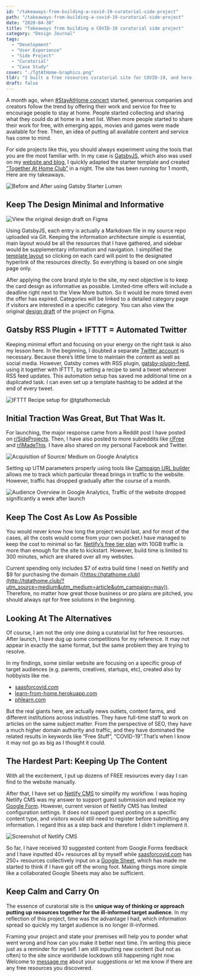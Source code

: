 ```yaml
---
id: "/takeaways-from-building-a-covid-19-curatorial-side-project"
path: "/takeaways-from-building-a-covid-19-curatorial-side-project"
date: "2020-04-30"
title: "Takeaways from building a COVID-19 curatorial side project"
category: "Design Journal"
tags:
  - "Development"
  - "User Experience"
  - "Side Project"
  - "Curatorial"
  - "Case Study"
cover: "./TgtAtHome-Graphics.png"
tldr: "I built a free resources curatorial site for COVID-19, and here are my lessons"
draft: false
---
```


A month ago, when [#StayAtHome concert](https://tgtathome.club/category/music/) started, generous companies and creators follow the trend by offering their work and service for free to encourage people to stay at home. People started collecting and sharing what they could do at home in a text list. When more people started to share their work for free, with emerging apps, movies and games were made available for free. Then, an idea of putting all available content and service has come to mind.

For side projects like this, you should always experiment using the tools that you are the most familiar with. In my case is [GatsbyJS](https://www.gatsbyjs.com/), which also was used on my [website and blog](/), I quickly adapted the starter template and created [“Together At Home Club”](http://tgtathome.club/?utm_source=medium&utm_medium=blog&utm_campaign=launch) in a night. The site has been running for 1 month, Here are my takeaways.

![Before and After using [Gatsby Starter Lumen](https://www.gatsbyjs.org/starters/alxshelepenok/gatsby-starter-lumen/)](./TgtAtHome-Behind-1.png)

## Keep The Design Minimal and Informative

![View the [original design draft on Figma](https://www.figma.com/file/bDL1o713kTHgopoXB0eA62/Together-At-Home?node-id=0%3A1)](./Desktop.jpg)

Using GatsbyJS, each entry is actually a Markdown file in my source repo uploaded via Git. Keeping the information architecture simple is essential, main layout would be all the resources that I have gathered, and sidebar would be supplementary information and navigation. I simplified the [template layout](https://www.gatsbyjs.org/starters/alxshelepenok/gatsby-starter-lumen/) so clicking on each card will point to the designated hyperlink of the resources directly. So everything is based on one single page only.

After applying the core brand style to the site, my next objective is to keep the card design as informative as possible. Limited-time offers will include a deadline right next to the View More button. So it would be more timed even the offer has expired. Categories will be linked to a detailed category page if visitors are interested in a specific category. You can also view the original [design draft](https://www.figma.com/file/bDL1o713kTHgopoXB0eA62/Together-At-Home?node-id=0%3A1) of the project on Figma.

## Gatsby RSS Plugin + IFTTT = Automated Twitter

Keeping minimal effort and focusing on your energy on the right task is also my lesson here. In the beginning, I doubted a separate [Twitter account](https://www.twitter.com/tgtathomeclub) is necessary. Because there’s little time to maintain the content as well as social media. However, Gatsby comes with RSS plugin, [gatsby-plugin-feed](https://www.gatsbyjs.org/packages/gatsby-plugin-feed/), using it together with IFTTT, by setting a recipe to send a tweet whenever RSS feed updates. This automation setup has saved me additional time on a duplicated task. I can even set up a template hashtag to be added at the end of every tweet.

![IFTTT Recipe setup for [@tgtathomeclub](https://www.twitter.com/tgtathomeclub)](./ifttt-twitter.png)

## Initial Traction Was Great, But That Was It.

For launching, the major response came from a Reddit post I have posted on [r/SideProjects](https://www.reddit.com/r/SideProject/comments/flqtaf/a_website_collects_all_free_online_courses_music/). Then, I have also posted to more subreddits like [r/Free ](https://www.reddit.com/r/FREE/comments/g8caiv/collection_of_free_services_apps_films_and_games/)and [r/IMadeThis](https://www.reddit.com/r/IMadeThis/comments/fnvynq/together_at_home_club_a_website_collects_all_free/). I have also shared on my personal Facebook and Twitter.

![Acquisition of Source/ Medium on Google Analytics](./ga-acquisition.png)

Setting up UTM parameters properly using tools like [Campaign URL builder ](https://ga-dev-tools.appspot.com/campaign-url-builder/)allows me to track which particular thread brings in traffic to the website. However, traffic has dropped gradually after the course of a month.

![Audience Overview in Google Analytics, Traffic of the website dropped significantly a week after launch](./ga-traffic.png)

## Keep The Cost As Low As Possible

You would never know how long the project would last, and for most of the cases, all the costs would come from your own pocket.I have managed to keep the cost to minimal so far. [Netlify’s free tier plan](https://www.netlify.com/pricing/) with 10GB traffic is more than enough for the site to kickstart. However, build time is limited to 300 minutes, which are shared over all my websites.

Current spending only includes $7 of extra build time I need on Netlify and $9 for purchasing the domain ([https://tgtathome.club](http://tgtathome.club/?utm_source=medium&utm_medium=article&utm_campaign=may)). Therefore, no matter how great those business or pro plans are pitched, you should always opt for free solutions in the beginning.

## Looking At The Alternatives

Of course, I am not the only one doing a curatorial list for free resources. After launch, I have dug up some competitions for my reference. It may not appear in exactly the same format, but the same problem they are trying to resolve.

In my findings, some similar website are focusing on a specific group of target audiences (e.g. parents, creatives, startups, etc), created also by hobbyists like me.

- [saasforcovid.com](https://saasforcovid.com/)
- [learn-from-home.herokuapp.com](https://learn-from-home.herokuapp.com/index.html)
- [phlearn.com](https://phlearn.com/resources)


But the real giants here, are actually news outlets, content farms, and different institutions across industries. They have full-time staff to work on articles on the same subject matter. From the perspective of SEO, they have a much higher domain authority and traffic, and they have dominated the related results in keywords like “Free Stuff”, “COVID-19”.That’s when I know it may not go as big as I thought it could.

## The Hardest Part: Keeping Up The Content

With all the excitement, I put up dozens of FREE resources every day I can find to the website manually.

After that, I have set up [Netlify CMS](https://www.netlifycms.org/) to simplify my workflow. I was hoping Netlify CMS was my answer to support guest submission and replace my [Google Form](https://forms.gle/B6yXL7xEUSKTnLY98). However, current version of Netlify CMS has limited configuration settings. It does not support guest posting on a specific content type, and visitors would still need to register before submitting any information. I regard this as a step back and therefore I didn't implement it.

![Screenshot of Netlify CMS](./netlify-cms.png)

So far, I have received 10 suggested content from Google Forms feedback and I have inputted 40+ resources all by myself while [saasforcovid.com](https://saasforcovid.com/) has 250+ resources collectively input on a [Google Sheet](https://docs.google.com/spreadsheets/d/1QdMr6TYlPLgc8nip165CyuDrr5WPcxnzqxJBJK_EfJ0/edit#gid=0), which has made me started to think if I have got off the wrong foot. Making things more simple like a collaborated Google Sheets may also be sufficient.

## Keep Calm and Carry On

The essence of curatorial site is the **unique way of thinking or approach putting up resources together for the ill-informed target audience**. In my reflection of this project, time was the advantage I had, which information spread so quickly my target audience is no longer ill-informed.

Framing your project and state your premises will help you to ponder what went wrong and how can you make it better next time. I’m writing this piece just as a reminder for myself. I am still inputting new content (but not as often) to the site since worldwide lockdown still happening right now. Welcome to [message me](https://twitter.com/@desktopofsamuel) about your suggestions or let me know if there are any free resources you discovered.